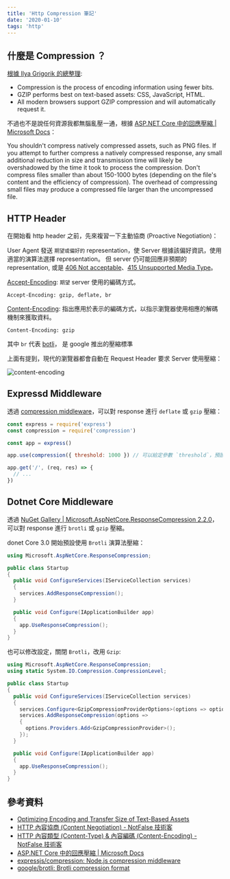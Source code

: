 ```yaml
---
title: 'Http Compression 筆記'
date: '2020-01-10'
tags: 'http'
---
```


## 什麼是 Compression ？

[根據 Ilya Grigorik 的總整理](https://developers.google.com/web/fundamentals/performance/optimizing-content-efficiency/optimize-encoding-and-transfer):

- Compression is the process of encoding information using fewer bits.
- GZIP performs best on text-based assets: CSS, JavaScript, HTML.
- All modern browsers support GZIP compression and will automatically request it.

不過也不是說任何資源我都無腦亂壓一通，根據 [ASP.NET Core 中的回應壓縮 | Microsoft Docs](https://docs.microsoft.com/zh-tw/aspnet/core/performance/response-compression?view=aspnetcore-3.1)：

You shouldn't compress natively compressed assets, such as PNG files.
If you attempt to further compress a natively compressed response,
any small additional reduction in size and transmission time will likely be overshadowed by the time it took to process the compression.
Don't compress files smaller than about 150-1000 bytes (depending on the file's content and the efficiency of compression).
The overhead of compressing small files may produce a compressed file larger than the uncompressed file.

## HTTP Header

在開始看 http header 之前，先來複習一下主動協商 (Proactive Negotiation)：

User Agent 發送 `期望或偏好的` representation，使 Server 根據該偏好資訊，使用適當的演算法選擇 representation。
但 server 仍可能回應非預期的 representation, 或是 [406 Not acceptable](https://developer.mozilla.org/en-US/docs/Web/HTTP/Status/406)、[415 Unsupported Media Type](https://developer.mozilla.org/zh-TW/docs/Web/HTTP/Status/415)。

[Accept-Encoding](https://developer.mozilla.org/en-US/docs/Web/HTTP/Headers/Accept-Encoding): `期望` server 使用的編碼方式。

```http
Accept-Encoding: gzip, deflate, br
```

[Content-Encoding](https://developer.mozilla.org/en-US/docs/Web/HTTP/Headers/Content-Encoding): 指出應用於表示的編碼方式，以指示瀏覽器使用相應的解碼機制來獲取資料。

```http
Content-Encoding: gzip
```

其中 `br` 代表 [botli](https://github.com/google/brotli)， 是 google 推出的壓縮標準

上面有提到，現代的瀏覽器都會自動在 Request Header 要求 Server 使用壓縮：

![content-encoding](../images/http-compression/001.png)

## Expressd Middleware

透過 [compression middleware](https://github.com/expressjs/compression)，可以對 response 進行 `deflate` 或 `gzip` 壓縮：

```js
const express = require('express')
const compression = require('compression')

const app = express()

app.use(compression({ threshold: 1000 }) // 可以給定參數 `threshold`，預設為 1kb

app.get('/', (req, res) => {
  // ...
})
```

## Dotnet Core Middleware

透過 [NuGet Gallery | Microsoft.AspNetCore.ResponseCompression 2.2.0](https://www.nuget.org/packages/Microsoft.AspNetCore.ResponseCompression/)，可以對 response 進行 `brotli` 或 `gzip` 壓縮。

donet Core 3.0 開始預設使用 `Brotli` 演算法壓縮：

```c#
using Microsoft.AspNetCore.ResponseCompression;

public class Startup
{
  public void ConfigureServices(IServiceCollection services)
  {
    services.AddResponseCompression();
  }

  public void Configure(IApplicationBuilder app)
  {
    app.UseResponseCompression();
  }
}
```

也可以修改設定，關閉 `Brotli`，改用 `Gzip`:

```c#
using Microsoft.AspNetCore.ResponseCompression;
using static System.IO.Compression.CompressionLevel;

public class Startup
{
  public void ConfigureServices(IServiceCollection services)
  {
    services.Configure<GzipCompressionProviderOptions>(options => options.Level = Optimal);
    services.AddResponseCompression(options =>
    {
      options.Providers.Add<GzipCompressionProvider>();
    });
  }

  public void Configure(IApplicationBuilder app)
  {
    app.UseResponseCompression();
  }
}
```

## 參考資料

- [Optimizing Encoding and Transfer Size of Text-Based Assets](https://developers.google.com/web/fundamentals/performance/optimizing-content-efficiency/optimize-encoding-and-transfer)
- [HTTP 內容協商 (Content Negotiation) - NotFalse 技術客](https://notfalse.net/41/http-content-negotiation#-server-driven)
- [HTTP 內容類型 (Content-Type) & 內容編碼 (Content-Encoding) - NotFalse 技術客](https://notfalse.net/40/http-representation?subscribe=success#blog_subscription-9)
- [ASP.NET Core 中的回應壓縮 | Microsoft Docs](https://docs.microsoft.com/zh-tw/aspnet/core/performance/response-compression?view=aspnetcore-3.1)
- [expressjs/compression: Node.js compression middleware](https://github.com/expressjs/compression)
- [google/brotli: Brotli compression format](https://github.com/google/brotli)
